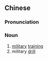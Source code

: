 {{also|军训}}
==Chinese==
{{zh-forms|s=军训}}

===Pronunciation===
{{zh-pron
|m=jūnxùn
|cat=n
}}

===Noun===
{{zh-noun}}

# [[military]] [[training]]
# military [[drill]]